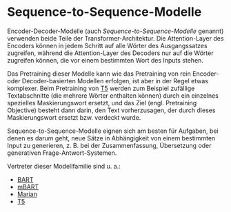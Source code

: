 # Sequence-to-Sequence-Modelle

<CourseFloatingBanner
    chapter={1}
    classNames="absolute z-10 right-0 top-0"
/>

<Youtube id="0_4KEb08xrE" />

Encoder-Decoder-Modelle (auch *Sequence-to-Sequence-Modelle* genannt) verwenden beide Teile der Transformer-Architektur. Die Attention-Layer des Encoders können in jedem Schritt auf alle Wörter des Ausgangssatzes zugreifen, während die Attention-Layer des Decoders nur auf die Wörter zugreifen können, die vor einem bestimmten Wort des Inputs stehen.

Das Pretraining dieser Modelle kann wie das Pretraining von rein Encoder- oder Decoder-basierten Modellen erfolgen, ist aber in der Regel etwas komplexer. Beim Pretraining von [T5](https://huggingface.co/t5-base) werden zum Beispiel zufällige Textabschnitte (die mehrere Wörter enthalten können) durch ein einzelnes spezielles Maskierungswort ersetzt, und das Ziel (engl. Pretraining Objective) besteht dann darin, den Text vorherzusagen, der durch dieses Maskierungswort ersetzt bzw. verdeckt wurde.

Sequence-to-Sequence-Modelle eignen sich am besten für Aufgaben, bei denen es darum geht, neue Sätze in Abhängigkeit von einem bestimmten Input zu generieren, z. B. bei der Zusammenfassung, Übersetzung oder generativen Frage-Antwort-Systemen.

Vertreter dieser Modellfamilie sind u. a.:

- [BART](https://huggingface.co/transformers/model_doc/bart)
- [mBART](https://huggingface.co/transformers/model_doc/mbart)
- [Marian](https://huggingface.co/transformers/model_doc/marian)
- [T5](https://huggingface.co/transformers/model_doc/t5)
